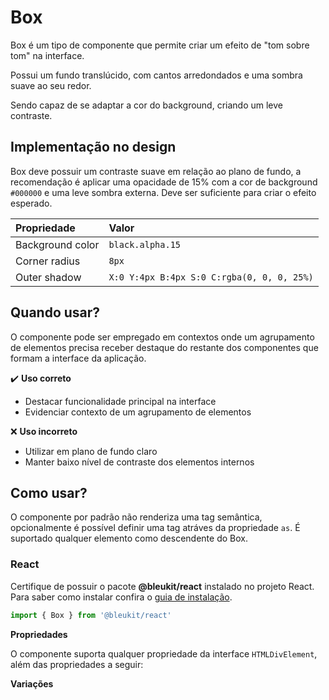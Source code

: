 
<Meta of={Box} />

# Box

Box é um tipo de componente que permite criar um efeito de "tom sobre tom" na interface.

Possui um fundo translúcido, com cantos arredondados e uma sombra suave ao seu redor.

Sendo capaz de se adaptar a cor do background, criando um leve contraste.

## Implementação no design

Box deve possuir um contraste suave em relação ao plano de fundo, a recomendação é aplicar uma
opacidade de 15% com a cor de background `#000000` e uma leve sombra externa. Deve ser suficiente
para criar o efeito esperado.

| Propriedade      | Valor                                      |
| :--------------- | :----------------------------------------- |
| Background color | `black.alpha.15`                           |
| Corner radius    | `8px`                                      |
| Outer shadow     | `X:0 Y:4px B:4px S:0 C:rgba(0, 0, 0, 25%)` |

## Quando usar?

O componente pode ser empregado em contextos onde um agrupamento de elementos precisa receber
destaque do restante dos componentes que formam a interface da aplicação.

<Primary />

:heavy_check_mark: **Uso correto**

- Destacar funcionalidade principal na interface
- Evidenciar contexto de um agrupamento de elementos

:x: **Uso incorreto**

- Utilizar em plano de fundo claro
- Manter baixo nível de contraste dos elementos internos

## Como usar?

O componente por padrão não renderiza uma tag semântica, opcionalmente é possível definir uma tag
atráves da propriedade `as`. É suportado qualquer elemento como descendente do Box.

### React

Certifique de possuir o pacote **@bleukit/react** instalado no projeto React. Para saber como
instalar confira o [guia de instalação](#).

```js
import { Box } from '@bleukit/react'
```

**Propriedades**

O componente suporta qualquer propriedade da interface `HTMLDivElement`, além das propriedades
a seguir:

<Controls />

**Variações**

<Stories includePrimary={false} />
